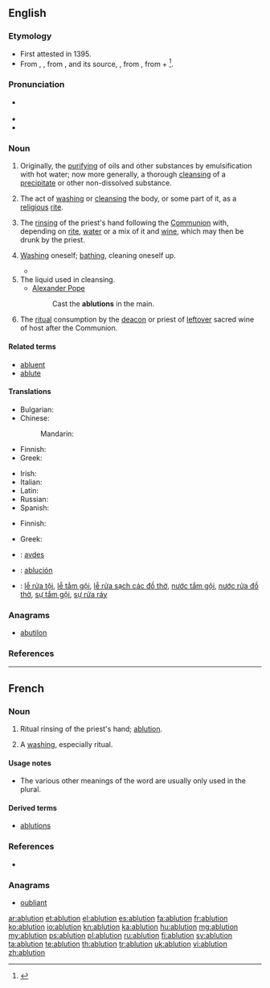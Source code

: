 ==English==

===Etymology===
* First attested in 1395.
* From {{etyl|enm}}, {{term|ablucioun||cleansing of impurities|lang=enm}}, from {{etyl|fro}} {{term|ablution|lang=fro}}, and its source, {{etyl|LL.}} {{term|ablutio|ablūtiō|a washing away|lang=la}}, from {{term|abluo|abluō|wash away|lang=la}}, from {{term|ab||away|lang=la}} + {{term|luo|luō|wash|lang=la}}<ref>{{reference-book | last = Dobbie | first = Elliott K. | coauthors = Dunmore, C. William, et al. | editor = Barnhart, Robert K.| title = Chambers Dictionary of Etymology | origyear = 1998 | year = 2004 | publisher = Chambers Harrap Publishers Ltd | location = Edinburgh, Scotland | isbn =0550142304 | pages = 3}}</ref>.

===Pronunciation===
* {{a|US}} {{IPA|/æ.ˈblu.ʃən/|/ə.ˈblu.ʃən/}}
* {{rhymes|uːʃən}}
* {{audio|en-us-ablution.ogg|Audio (US)}}

===Noun===
{{en-noun}}

# {{chemistry}} Originally, the [[purifying]] of oils and other substances by emulsification with hot water; now more generally, a thorough [[cleansing]] of a [[precipitate]] or other non-dissolved substance. {{defdate|from 15th c.}}
# The act of [[washing]] or [[cleansing]] the body, or some part of it, as a [[religious]] [[rite]]. {{defdate|from 16th c.}}
# {{context|Western|_|Christianity}} The [[rinse|rinsing]] of the priest's hand following the [[Communion]] with, depending on [[rite]], [[water]] or a mix of it and [[wine]], which may then be drunk by the priest. {{defdate|from 17th c.}}
# {{literary|or|humorous|usually|in the plural}} [[washing|Washing]] oneself; [[bathing]], cleaning oneself up. {{defdate|from 17th c.}}
#* {{quote-book|year=1835|author=[[s:Author:William Gilmore Simms|William Gilmore Simms]]|title=[[s:The Partisan|The Partisan]]|publisher=Harper|section=[[s:The Partisan/II|Chapter II]]|page=[[s:Page:The Partisan, v1.djvu/26|25]]|passage=He followed the steps of Bella, who soon conducted him to his chamber, and left him to those '''ablutions''' which a long ride along a sandy road had rendered particularly necessary.}}
# The liquid used in cleansing. {{defdate|from 17th c.}}
#* [[w:Alexander Pope|Alexander Pope]]
#*: Cast the '''ablutions''' in the main.
# {{context|Orthodox|_|Christianity}} The [[ritual]] consumption by the [[deacon]] or priest of [[leftover]] sacred wine of host after the Communion.

====Related terms====
* [[abluent]]
* [[ablute]]

====Translations====
{{trans-top|the act of washing or cleansing}}
* Bulgarian: {{t-|bg|промивка}}
* Chinese:
*: Mandarin: {{t|cmn|沐浴|sc=Hani}}
* Finnish: {{t+|fi|peseytyminen}}
* Greek: {{t+|el|πλύσιμο|n|tr=plýsimo|sc=Grek}}
{{trans-mid}}
* Irish: {{t-|ga|ionladh|m}}
* Italian: {{t+|it|abluzione|f}}
* Latin: {{t-|la|ablutio|f|alt=ablūtiō}}
* Russian: {{t+|ru|омовение|n}}
* Spanish: {{t+|es|ablución|f}}
{{trans-bottom}}

{{trans-top|the water used in cleansing}}
* Finnish: {{t+|fi|pesuvesi}}
{{trans-mid}}
* Greek: {{t-|el|νερό του καθαρμού|n|tr=neró tou katharmoú|sc=Grek}}
{{trans-bottom}}

{{trans-top|Roman Catholic Church: a small quantity of wine and water}}
{{trans-mid}}
{{trans-bottom}}

{{checktrans-top}}
* {{ttbc|sq}}: [[avdes]]
* {{ttbc|es}}: [[ablución]] {{f}}
* {{ttbc|vi}}: [[lễ rửa tội]], [[lễ tắm gội]], [[lễ rửa sạch các đồ thờ]], [[nước tắm gội]], [[nước rửa đồ thờ]], [[sự tắm gội]], [[sự rửa ráy]]
{{trans-bottom}}

===Anagrams===
* [[abutilon#English|abutilon]]

===References===
<references/>
----

==French==

===Noun===
{{fr-noun|f}}

# {{context|Western|_|Christianity|lang=fr}} Ritual rinsing of the priest's hand; [[#English|ablution]].
# {{rare|lang=fr}} A [[washing]], especially ritual.

====Usage notes====
* The various other meanings of the word are usually only used in the plural.

====Derived terms====
* [[ablutions]]

===References===
* {{R:Webster 1913}}

===Anagrams===
* [[oubliant#French|oubliant]]

[[ar:ablution]]
[[et:ablution]]
[[el:ablution]]
[[es:ablution]]
[[fa:ablution]]
[[fr:ablution]]
[[ko:ablution]]
[[io:ablution]]
[[kn:ablution]]
[[ka:ablution]]
[[hu:ablution]]
[[mg:ablution]]
[[my:ablution]]
[[ps:ablution]]
[[pl:ablution]]
[[ru:ablution]]
[[fi:ablution]]
[[sv:ablution]]
[[ta:ablution]]
[[te:ablution]]
[[th:ablution]]
[[tr:ablution]]
[[uk:ablution]]
[[vi:ablution]]
[[zh:ablution]]